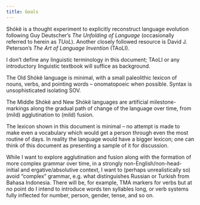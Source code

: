 ```yaml
---
title: Goals
---
```


Shókë is a thought experiment to explicitly reconstruct language evolution following Guy Deutscher's
_The Unfolding of Language_ (occasionally referred to herein as _TUoL_). Another closely followed
resource is David J. Peterson's _The Art of Language Invention_ (TAoLI).

I don't define any linguistic terminology in this document; TAoLI or any introductory linguistic
textbook will suffice as background.

The Old Shókë language is minimal, with a small paleolithic lexicon of nouns, verbs, and pointing
words -- onomatopoeic when possible.  Syntax is unsophisticated isolating SOV.

The Middle Shókë and New Shókë languages are artificial milestone-markings along the gradual path of
change of the language over time, from (mild) agglutination to (mild) fusion.

The lexicon shown in this document is minimal -- no attempt is made to make even a vocabulary which
would get a person through even the most routine of days. In reality the language would have a bigger
lexicon; one can think of this document as presenting a sample of it for discussion.

While I want to explore agglutination and fusion along with the formation of more complex grammar
over time, in a strongly non-English/non-head-initial and ergative/absolutive context, I want to
(perhaps unrealistically so) avoid "complex" grammar, e.g. what distinguishes Russian or Turkish
from Bahasa Indonesia.  There will be, for example, TMA markers for verbs but at no point do I
intend to introduce words ten syllables long, or verb systems fully inflected for number, person,
gender, tense, and so on.
